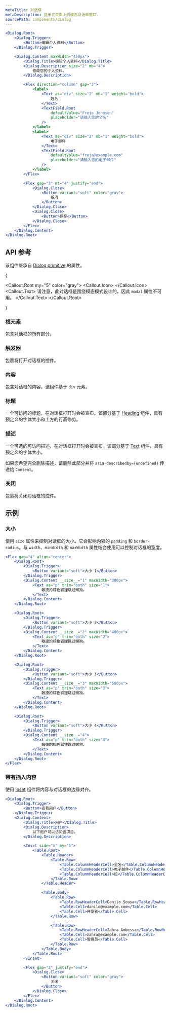 ```yaml
---
metaTitle: 对话框
metaDescription: 显示在页面上的模态对话框窗口。
sourcePath: components/dialog
---
```


```jsx live=true
<Dialog.Root>
	<Dialog.Trigger>
		<Button>编辑个人资料</Button>
	</Dialog.Trigger>

	<Dialog.Content maxWidth="450px">
		<Dialog.Title>编辑个人资料</Dialog.Title>
		<Dialog.Description size="2" mb="4">
			修改您的个人资料。
		</Dialog.Description>

		<Flex direction="column" gap="3">
			<label>
				<Text as="div" size="2" mb="1" weight="bold">
					姓名
				</Text>
				<TextField.Root
					defaultValue="Freja Johnsen"
					placeholder="请输入您的全名"
				/>
			</label>
			<label>
				<Text as="div" size="2" mb="1" weight="bold">
					电子邮件
				</Text>
				<TextField.Root
					defaultValue="freja@example.com"
					placeholder="请输入您的电子邮件"
				/>
			</label>
		</Flex>

		<Flex gap="3" mt="4" justify="end">
			<Dialog.Close>
				<Button variant="soft" color="gray">
					取消
				</Button>
			</Dialog.Close>
			<Dialog.Close>
				<Button>保存</Button>
			</Dialog.Close>
		</Flex>
	</Dialog.Content>
</Dialog.Root>
```

## API 参考

该组件继承自 [Dialog primitive](/primitives/docs/components/dialog) 的属性。

{

<Callout.Root my="5" color="gray">
	<Callout.Icon>
		<InfoCircledIcon />
	</Callout.Icon>
	<Callout.Text>
		请注意，此对话框是围绕模态模式设计的，因此 <Code>modal</Code> 属性不可用。
	</Callout.Text>
</Callout.Root>

}

### 根元素

包含对话框的所有部分。

### 触发器

包裹将打开对话框的控件。

### 内容

包含对话框的内容。该组件基于 `div` 元素。

<ThemesPropsTable defs="dialogContentPropDefs" />

### 标题

一个可访问的标题，在对话框打开时会被宣布。该部分基于 [Heading](/themes/docs/components/heading) 组件，具有预定义的字体大小和上方的行高修剪。

### 描述

一个可选的可访问描述，在对话框打开时会被宣布。该部分基于 [Text](/themes/docs/components/text) 组件，具有预定义的字体大小。

如果您希望完全删除描述，请删除此部分并将 `aria-describedby={undefined}` 传递给 `Content`。

### 关闭

包裹将关闭对话框的控件。

## 示例

### 大小

使用 `size` 属性来控制对话框的大小。它会影响内容的 `padding` 和 `border-radius`。与 `width`、`minWidth` 和 `maxWidth` 属性结合使用可以控制对话框的宽度。

```jsx live=true line=6,17,28,39
<Flex gap="4" align="center">
	<Dialog.Root>
		<Dialog.Trigger>
			<Button variant="soft">大小 1</Button>
		</Dialog.Trigger>
		<Dialog.Content __size__="1" maxWidth="300px">
			<Text as="p" trim="both" size="1">
				敏捷的棕色狐狸跳过懒狗。
			</Text>
		</Dialog.Content>
	</Dialog.Root>

	<Dialog.Root>
		<Dialog.Trigger>
			<Button variant="soft">大小 2</Button>
		</Dialog.Trigger>
		<Dialog.Content __size__="2" maxWidth="400px">
			<Text as="p" trim="both" size="2">
				敏捷的棕色狐狸跳过懒狗。
			</Text>
		</Dialog.Content>
	</Dialog.Root>

	<Dialog.Root>
		<Dialog.Trigger>
			<Button variant="soft">大小 3</Button>
		</Dialog.Trigger>
		<Dialog.Content __size__="3" maxWidth="500px">
			<Text as="p" trim="both" size="3">
				敏捷的棕色狐狸跳过懒狗。
			</Text>
		</Dialog.Content>
	</Dialog.Root>

	<Dialog.Root>
		<Dialog.Trigger>
			<Button variant="soft">大小 4</Button>
		</Dialog.Trigger>
		<Dialog.Content __size__="4">
			<Text as="p" trim="both" size="4">
				敏捷的棕色狐狸跳过懒狗。
			</Text>
		</Dialog.Content>
	</Dialog.Root>
</Flex>
```

### 带有插入内容

使用 [Inset](/themes/docs/components/inset) 组件将内容与对话框的边缘对齐。

```jsx live=true
<Dialog.Root>
	<Dialog.Trigger>
		<Button>查看用户</Button>
	</Dialog.Trigger>
	<Dialog.Content>
		<Dialog.Title>用户</Dialog.Title>
		<Dialog.Description>
			以下用户可以访问该项目。
		</Dialog.Description>

		<Inset side="x" my="5">
			<Table.Root>
				<Table.Header>
					<Table.Row>
						<Table.ColumnHeaderCell>全名</Table.ColumnHeaderCell>
						<Table.ColumnHeaderCell>电子邮件</Table.ColumnHeaderCell>
						<Table.ColumnHeaderCell>组</Table.ColumnHeaderCell>
					</Table.Row>
				</Table.Header>

				<Table.Body>
					<Table.Row>
						<Table.RowHeaderCell>Danilo Sousa</Table.RowHeaderCell>
						<Table.Cell>danilo@example.com</Table.Cell>
						<Table.Cell>开发者</Table.Cell>
					</Table.Row>

					<Table.Row>
						<Table.RowHeaderCell>Zahra Ambessa</Table.RowHeaderCell>
						<Table.Cell>zahra@example.com</Table.Cell>
						<Table.Cell>管理员</Table.Cell>
					</Table.Row>
				</Table.Body>
			</Table.Root>
		</Inset>

		<Flex gap="3" justify="end">
			<Dialog.Close>
				<Button variant="soft" color="gray">
					关闭
				</Button>
			</Dialog.Close>
		</Flex>
	</Dialog.Content>
</Dialog.Root>
```